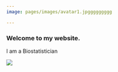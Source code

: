```yaml
---
image: pages/images/avatar1.jpggggggggg

---
```


### Welcome to my website.

I am a Biostatistician


![](pages/images/avatar1.jpg)